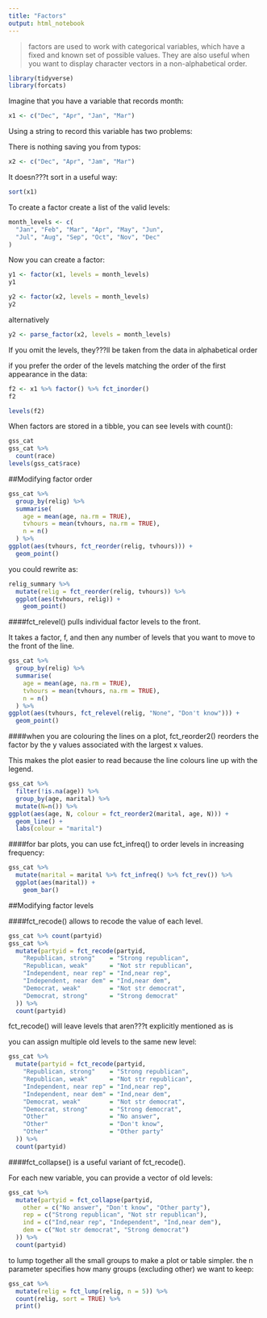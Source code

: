 ```yaml
---
title: "Factors"
output: html_notebook
---
```


> factors are used to work with categorical variables, which have a fixed and known set of possible values. They are also useful when you want to display character vectors in a non-alphabetical order.

```r
library(tidyverse)
library(forcats)
```


Imagine that you have a variable that records month:
```r
x1 <- c("Dec", "Apr", "Jan", "Mar")
```

Using a string to record this variable has two problems:

There is nothing saving you from typos:
```r
x2 <- c("Dec", "Apr", "Jam", "Mar")
```

It doesn???t sort in a useful way:
```r
sort(x1)
```

To create a factor create a list of the valid levels:
```r
month_levels <- c(
  "Jan", "Feb", "Mar", "Apr", "May", "Jun", 
  "Jul", "Aug", "Sep", "Oct", "Nov", "Dec"
)
```


Now you can create a factor:
```r
y1 <- factor(x1, levels = month_levels)
y1
```


```r
y2 <- factor(x2, levels = month_levels)
y2
```

alternatively
```r
y2 <- parse_factor(x2, levels = month_levels)
```

If you omit the levels, they???ll be taken from the data in alphabetical order

if you prefer the order of the levels matching the order of the first appearance in the data: 
```r
f2 <- x1 %>% factor() %>% fct_inorder()
f2
```

```r
levels(f2)
```

When factors are stored in a tibble, you can see levels with count():
```r
gss_cat
gss_cat %>%
  count(race)
levels(gss_cat$race)
```

##Modifying factor order

```r
gss_cat %>%
  group_by(relig) %>%
  summarise(
    age = mean(age, na.rm = TRUE),
    tvhours = mean(tvhours, na.rm = TRUE),
    n = n()
  ) %>% 
ggplot(aes(tvhours, fct_reorder(relig, tvhours))) +
  geom_point()
```

you could rewrite as:

```r
relig_summary %>%
  mutate(relig = fct_reorder(relig, tvhours)) %>%
  ggplot(aes(tvhours, relig)) +
    geom_point()
```

####fct_relevel() pulls individual factor levels to the front. 

It takes a factor, f, and then any number of levels that you want to move to the front of the line.
```r
gss_cat %>%
  group_by(relig) %>%
  summarise(
    age = mean(age, na.rm = TRUE),
    tvhours = mean(tvhours, na.rm = TRUE),
    n = n()
  ) %>% 
ggplot(aes(tvhours, fct_relevel(relig, "None", "Don't know"))) +
  geom_point()
```

####when you are colouring the lines on a plot, fct_reorder2() reorders the factor by the y values associated with the largest x values. 

This makes the plot easier to read because the line colours line up with the legend.

```r
gss_cat %>%
  filter(!is.na(age)) %>%
  group_by(age, marital) %>%
  mutate(N=n()) %>% 
ggplot(aes(age, N, colour = fct_reorder2(marital, age, N))) +
  geom_line() +
  labs(colour = "marital")
```

####for bar plots, you can use fct_infreq() to order levels in increasing frequency:
```r
gss_cat %>%
  mutate(marital = marital %>% fct_infreq() %>% fct_rev()) %>%
  ggplot(aes(marital)) +
    geom_bar()
```

##Modifying factor levels

####fct_recode() allows to recode the value of each level.

```r
gss_cat %>% count(partyid)
gss_cat %>%
  mutate(partyid = fct_recode(partyid,
    "Republican, strong"    = "Strong republican",
    "Republican, weak"      = "Not str republican",
    "Independent, near rep" = "Ind,near rep",
    "Independent, near dem" = "Ind,near dem",
    "Democrat, weak"        = "Not str democrat",
    "Democrat, strong"      = "Strong democrat"
  )) %>%
  count(partyid)
```

fct_recode() will leave levels that aren???t explicitly mentioned as is

you can assign multiple old levels to the same new level:
```r
gss_cat %>%
  mutate(partyid = fct_recode(partyid,
    "Republican, strong"    = "Strong republican",
    "Republican, weak"      = "Not str republican",
    "Independent, near rep" = "Ind,near rep",
    "Independent, near dem" = "Ind,near dem",
    "Democrat, weak"        = "Not str democrat",
    "Democrat, strong"      = "Strong democrat",
    "Other"                 = "No answer",
    "Other"                 = "Don't know",
    "Other"                 = "Other party"
  )) %>%
  count(partyid)
```

####fct_collapse() is a useful variant of fct_recode(). 

For each new variable, you can provide a vector of old levels:
```r
gss_cat %>%
  mutate(partyid = fct_collapse(partyid,
    other = c("No answer", "Don't know", "Other party"),
    rep = c("Strong republican", "Not str republican"),
    ind = c("Ind,near rep", "Independent", "Ind,near dem"),
    dem = c("Not str democrat", "Strong democrat")
  )) %>%
  count(partyid)
```

to lump together all the small groups to make a plot or table simpler.
the n parameter specifies how many groups (excluding other) we want to keep:
```r
gss_cat %>%
  mutate(relig = fct_lump(relig, n = 5)) %>%
  count(relig, sort = TRUE) %>%
  print()
```


